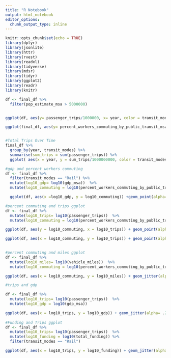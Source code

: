 ```yaml
---
title: "R Notebook"
output: html_notebook
editor_options: 
  chunk_output_type: inline
---
```

 

```r

knitr::opts_chunk$set(echo = TRUE)
library(dplyr)
library(jsonlite)
library(httr)
library(rvest)
library(readxl)
library(tidyverse)
library(mdsr)   
library(tidyr)
library(ggplot2)
library(readr)
library(knitr)

df <- final_df %>% 
  filter(pop_estimate_msa > 5000000)


ggplot(df, aes(y= passenger_trips/1000000, x= year, color = transit_modes)) + geom_point() + geom_smooth() + labs(y="Trips (in Millons)")

ggplot(final_df, aes(y= percent_workers_commuting_by_public_transit_msa, x= passenger_trips)) + geom_point() 


#Total Trips Over Time
final_df %>% 
  group_by(year, transit_modes) %>% 
  summarise(sum_trips = sum(passenger_trips)) %>% 
  ggplot( aes(x = year, y = sum_trips/1000000000, color = transit_modes)) +geom_point() + labs(x= "Year", y= "Total Trips (in Billions)")

#gdp and percent workers commuting
df <- final_df %>% 
  filter(transit_modes == "Rail") %>% 
  mutate(log10_gdp= log10(gdp_msa))  %>% 
  mutate(log10_commuting = log10(percent_workers_commuting_by_public_transit_msa))

  ggplot(df, aes(x =log10_gdp, y = log10_commuting)) +geom_point(alpha= .8) + labs(x= "GDP by City (Log 10)", y = "Percent Workers Commuting via Public Transit") + geom_smooth(method = 'lm')

#percent commuting and trips ggplot
df <- final_df %>% 
  mutate(log10_trips= log10(passenger_trips))  %>% 
  mutate(log10_commuting = log10(percent_workers_commuting_by_public_transit_msa))

ggplot(df, aes(y = log10_commuting, x = log10_trips)) + geom_point(alpha= .2)+ labs(y= "log10(Percent Commuting)", x = "log10(Trips)") + geom_smooth(method = 'lm') + facet_grid(.~transit_modes)

ggplot(df, aes(x = log10_commuting, y = log10_trips)) + geom_point(alpha= .2)+ labs(x= "log10(Percent Commuting)", y = "log10(Trips)") + geom_smooth(method = 'lm') + facet_grid(.~transit_modes)
  

#percent commuting and miles ggplot
df <- final_df %>% 
  mutate(log10_miles= log10(vehicle_miles))  %>% 
  mutate(log10_commuting = log10(percent_workers_commuting_by_public_transit_msa))

ggplot(df, aes(x = log10_commuting, y = log10_miles)) + geom_jitter(alpha= .2)+ labs(x= "log10(Percent Commuting)", y = "log10(Vehicle Miles)") + geom_smooth(method = 'lm') 

#trips and gdp

df <- final_df %>% 
  mutate(log10_trips= log10(passenger_trips))  %>% 
  mutate(log10_gdp = log10(gdp_msa)) 

ggplot(df, aes(x = log10_trips, y = log10_gdp)) + geom_jitter(alpha= .2)+ labs(x= "log10(Passenger Trips)", y = "log10(GDP)") + geom_smooth(method = 'lm') 
  
#Funding and Trips ggplot
df <- final_df %>% 
  mutate(log10_trips= log10(passenger_trips))  %>% 
  mutate(log10_funding = log10(total_funding)) %>% 
  filter(transit_modes == "Rail")

ggplot(df, aes(x = log10_trips, y = log10_funding)) + geom_jitter(alpha= .2)+ labs(x= "log10(Passenger Trips)", y = "log10(Total Funding)") + geom_smooth(method = 'lm') 
```


